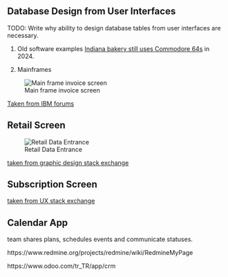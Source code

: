 ## Database Design from User Interfaces

TODO: Write why ability to design database tables from user interfaces are necessary.

1. Old software examples
  [Indiana bakery still uses Commodore 64s](https://www.tomshardware.com/desktops/indiana-bakery-still-using-commodore-64s-originally-released-in-1982-as-point-of-sale-terminals) in 2024.


2. Mainframes

![Main frame invoice screen](images/main-frame-display-invoice-screen.png)


[Taken from IBM forums](https://www.ibmmainframeforum.com/ims/topic5391.html)


## Retail Screen

![Retail Data Entrance](images/retail-user-interface.png)

[taken from graphic design stack exchange](https://graphicdesign.stackexchange.com/a/65185)


## Subscription Screen

[taken from UX stack exchange](https://ux.stackexchange.com/a/46113)


## Calendar App


team shares plans, schedules events and communicate statuses.





https://www.redmine.org/projects/redmine/wiki/RedmineMyPage


https://www.odoo.com/tr_TR/app/crm
